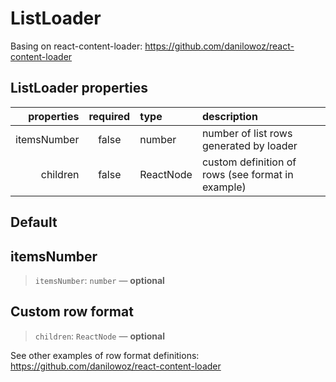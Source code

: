 
<Meta of={ListLoaderStories} />

# ListLoader

Basing on react-content-loader: https://github.com/danilowoz/react-content-loader

## ListLoader properties

|  properties | required | type      | description                                       |
| ----------: | :------: | :-------- | :------------------------------------------------ |
| itemsNumber |  false   | number    | number of list rows generated by loader           |
|    children |  false   | ReactNode | custom definition of rows (see format in example) |

## Default

<Canvas>
  <Story of={ListLoaderStories.Default} />
</Canvas>

## itemsNumber

> `itemsNumber`: `number` — **optional**

<Canvas>
  <Story of={ListLoaderStories.ItemsNumber} />
</Canvas>

## Custom row format

> `children`: `ReactNode` — **optional**

See other examples of row format definitions: https://github.com/danilowoz/react-content-loader

<Canvas>
  <Story of={ListLoaderStories.Children} />
</Canvas>
